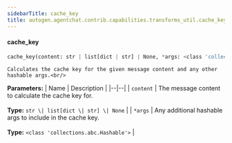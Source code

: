 ```yaml
---
sidebarTitle: cache_key
title: autogen.agentchat.contrib.capabilities.transforms_util.cache_key
---
```


<code class="doc-symbol doc-symbol-heading doc-symbol-function"></code>
#### cache_key

```python
cache_key(content: str | list[dict | str] | None, *args: <class 'collections.abc.Hashable'>) -> str
```

    Calculates the cache key for the given message content and any other hashable args.<br/>

<b>Parameters:</b>
| Name | Description |
|--|--|
| `content` | The message content to calculate the cache key for.<br/><br/>**Type:** `str \| list[dict \| str] \| None` |
| `*args` | Any additional hashable args to include in the cache key.<br/><br/>**Type:** `<class 'collections.abc.Hashable'>` |

<br />
